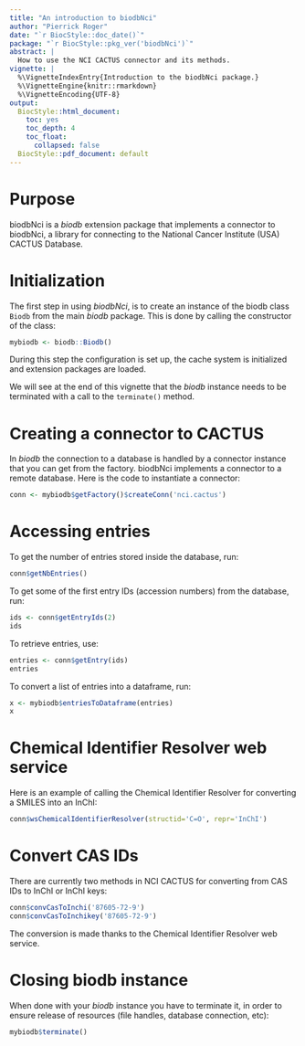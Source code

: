 ```yaml
---
title: "An introduction to biodbNci"
author: "Pierrick Roger"
date: "`r BiocStyle::doc_date()`"
package: "`r BiocStyle::pkg_ver('biodbNci')`"
abstract: |
  How to use the NCI CACTUS connector and its methods.
vignette: |
  %\VignetteIndexEntry{Introduction to the biodbNci package.}
  %\VignetteEngine{knitr::rmarkdown}
  %\VignetteEncoding{UTF-8}
output:
  BiocStyle::html_document:
    toc: yes
    toc_depth: 4
    toc_float:
      collapsed: false
  BiocStyle::pdf_document: default
---
```


# Purpose

biodbNci is a *biodb* extension package that implements a connector to
biodbNci, a library for connecting to the National Cancer Institute (USA)
CACTUS Database.

# Initialization

The first step in using *biodbNci*, is to create an instance of the biodb
class `Biodb` from the main *biodb* package. This is done by calling the
constructor of the class:
```r
mybiodb <- biodb::Biodb()
```
During this step the configuration is set up, the cache system is initialized
and extension packages are loaded.

We will see at the end of this vignette that the *biodb* instance needs to be
terminated with a call to the `terminate()` method.

# Creating a connector to CACTUS

In *biodb* the connection to a database is handled by a connector instance that
you can get from the factory.
biodbNci implements a connector to a remote database.
Here is the code to instantiate a connector:
```r
conn <- mybiodb$getFactory()$createConn('nci.cactus')
```

# Accessing entries

To get the number of entries stored inside the database, run:
```r
conn$getNbEntries()
```

To get some of the first entry IDs (accession numbers) from the database, run:
```r
ids <- conn$getEntryIds(2)
ids
```

To retrieve entries, use:
```r
entries <- conn$getEntry(ids)
entries
```

To convert a list of entries into a dataframe, run:
```r
x <- mybiodb$entriesToDataframe(entries)
x
```

# Chemical Identifier Resolver web service

Here is an example of calling the Chemical Identifier Resolver for converting a
SMILES into an InChI:
```r
conn$wsChemicalIdentifierResolver(structid='C=O', repr='InChI')
```

# Convert CAS IDs

There are currently two methods in NCI CACTUS for converting from CAS IDs to
InChI or InChI keys:
```r
conn$convCasToInchi('87605-72-9')
conn$convCasToInchikey('87605-72-9')
```

The conversion is made thanks to the Chemical Identifier Resolver web service.

# Closing biodb instance

When done with your *biodb* instance you have to terminate it, in order to
ensure release of resources (file handles, database connection, etc):
```r
mybiodb$terminate()
```
